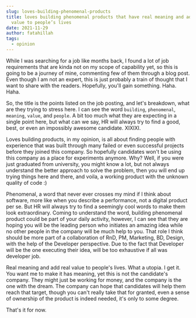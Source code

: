 ```yaml
---
slug: loves-building-phenomenal-products
title: loves building phenomenal products that have real meaning and add real
  value to people’s lives
date: 2021-11-29
author: fatahillah
tags:
  - opinion
---
```

While I was searching for a job like months back, I found a lot of job requirements that are kinda not on my scope of capability yet, so this is going to be a journey of mine, commenting few of them through a blog post. Even though I am not an expert, this is just probably a train of thought that I want to share with the readers. Hopefully, you'll gain something. Haha. Haha.

So, the title is the points listed on the job posting, and let's breakdown, what are they trying to stress here. I can see the word `building`, `phenomenal`, `meaning`, `value`, and `people`. A bit too much what they are expecting in a single point here, but what can we say, HR will always try to find a good, best, or even an impossibly awesome candidate. XIXIXI.

Loves building products, in my opinion, is all about finding people with experience that was built through many failed or even successful projects before they joined this company. So hopefully candidates won't be using this company as a place for experiments anymore. Why? Well, if you were just graduated from university, you might know a lot, but not always understand the better approach to solve the problem, then you will end up trying things here and there, and voila, a working product with the unknown quality of code :)

Phenomenal, a word that never ever crosses my mind if I think about software, more like when you describe a performance, not a digital product per se. But HR will always try to find a seemingly cool words to make them look extraordinary. Coming to understand the word, building phenomenal product could be part of your daily activity, however, I can see that they are hoping you will be the leading person who initiates an amazing idea while no other people in the company will be much help to you. That role I think should be more part of a collaboration of RnD, PM, Marketing, BD, Design, with the help of the Developer perspective. Due to the fact that Developer will be the one executing their idea, will be too exhaustive if all was developer job.

Real meaning and add real value to people's lives. What a utopia. I get it. You want me to make it has meaning, yet this is not the candidate's company. They might just be working for money, and the company is the one with the dream. The company can hope that candidates will help them reach that target, though you can't really take that for granted, even a sense of ownership of the product is indeed needed, it's only to some degree.

That's it for now.